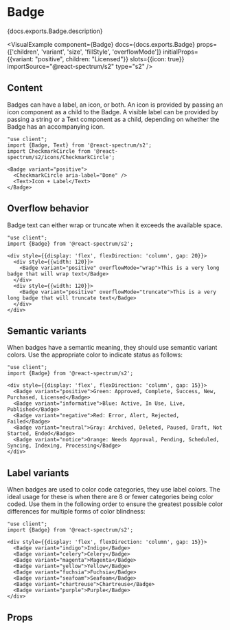 

# Badge

<PageDescription>{docs.exports.Badge.description}</PageDescription>

<VisualExample
  component={Badge}
  docs={docs.exports.Badge}
  props={['children', 'variant', 'size', 'fillStyle', 'overflowMode']}
  initialProps={{variant: "positive", children: "Licensed"}}
  slots={{icon: true}}
  importSource="@react-spectrum/s2"
  type="s2" />

## Content

Badges can have a label, an icon, or both. An icon is provided by passing an icon component as a child to the Badge. A visible label can be provided by passing a string or a Text component as a child, depending on whether the Badge has an accompanying icon.

```tsx render expanded
"use client";
import {Badge, Text} from '@react-spectrum/s2';
import CheckmarkCircle from '@react-spectrum/s2/icons/CheckmarkCircle';

<Badge variant="positive">
  <CheckmarkCircle aria-label="Done" />
  <Text>Icon + Label</Text>
</Badge>
```

## Overflow behavior

Badge text can either wrap or truncate when it exceeds the available space.

```tsx render hideImports
"use client";
import {Badge} from '@react-spectrum/s2';

<div style={{display: 'flex', flexDirection: 'column', gap: 20}}>
  <div style={{width: 120}}>
    <Badge variant="positive" overflowMode="wrap">This is a very long badge that will wrap text</Badge>
  </div>
  <div style={{width: 120}}>
    <Badge variant="positive" overflowMode="truncate">This is a very long badge that will truncate text</Badge>
  </div>
</div>
```

## Semantic variants

When badges have a semantic meaning, they should use semantic variant colors. Use the appropriate color to indicate status as follows:

```tsx render hideImports
"use client";
import {Badge} from '@react-spectrum/s2';

<div style={{display: 'flex', flexDirection: 'column', gap: 15}}>
  <Badge variant="positive">Green: Approved, Complete, Success, New, Purchased, Licensed</Badge>
  <Badge variant="informative">Blue: Active, In Use, Live, Published</Badge>
  <Badge variant="negative">Red: Error, Alert, Rejected, Failed</Badge>
  <Badge variant="neutral">Gray: Archived, Deleted, Paused, Draft, Not Started, Ended</Badge>
  <Badge variant="notice">Orange: Needs Approval, Pending, Scheduled, Syncing, Indexing, Processing</Badge>
</div>
```

## Label variants

When badges are used to color code categories, they use label colors. The ideal usage for these is when there are 8 or fewer categories being color coded. Use them in the following order to ensure the greatest possible color differences for multiple forms of color blindness:

```tsx render hideImports
"use client";
import {Badge} from '@react-spectrum/s2';

<div style={{display: 'flex', flexDirection: 'column', gap: 15}}>
  <Badge variant="indigo">Indigo</Badge>
  <Badge variant="celery">Celery</Badge>
  <Badge variant="magenta">Magenta</Badge>
  <Badge variant="yellow">Yellow</Badge>
  <Badge variant="fuchsia">Fuchsia</Badge>
  <Badge variant="seafoam">Seafoam</Badge>
  <Badge variant="chartreuse">Chartreuse</Badge>
  <Badge variant="purple">Purple</Badge>
</div>
```

## Props

<PropTable component={docs.exports.Badge} links={docs.links} />
